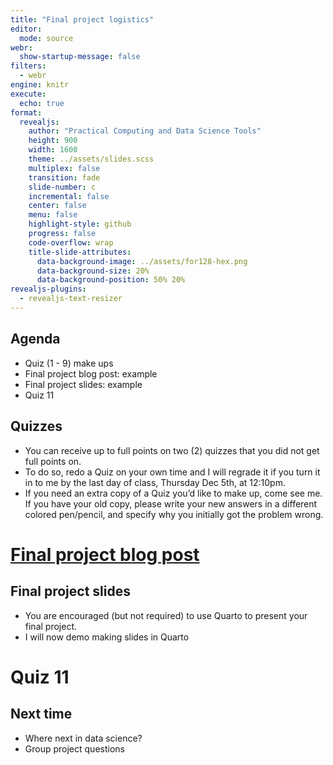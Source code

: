 ```yaml
---
title: "Final project logistics"
editor: 
  mode: source
webr:
  show-startup-message: false
filters:
  - webr
engine: knitr
execute:
  echo: true
format: 
  revealjs:
    author: "Practical Computing and Data Science Tools"
    height: 900
    width: 1600
    theme: ../assets/slides.scss
    multiplex: false
    transition: fade
    slide-number: c
    incremental: false
    center: false
    menu: false
    highlight-style: github
    progress: false
    code-overflow: wrap
    title-slide-attributes:
      data-background-image: ../assets/for128-hex.png
      data-background-size: 20%
      data-background-position: 50% 20%
revealjs-plugins:
  - revealjs-text-resizer
---
```


## Agenda

-   Quiz (1 - 9) make ups
-   Final project blog post: example
-   Final project slides: example
-   Quiz 11

## Quizzes

-   You can receive up to full points on two (2) quizzes that you did not get full points on. 
-   To do so, redo a Quiz on your own time and I will regrade it if you turn it in to me by the last day of class, Thursday Dec 5th, at 12:10pm. 
-   If you need an extra copy of a Quiz you'd like to make up, come see me. If you have your old copy, please write your new answers in a different colored pen/pencil, and specify why you initially got the problem wrong. 

# [Final project blog post](../posts.qmd) {background-color="#00817c"}

## Final project slides

::: incremental

-   You are encouraged (but not required) to use Quarto to present your final project. 
-   I will now demo making slides in Quarto

:::


# Quiz 11 {background-color="#00817c"}


## Next time

-   Where next in data science? 
-   Group project questions


